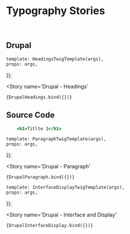 


<Meta 
    title='Styles/Typography'
    docsOnly={true}
/>

# Typography Stories

<br/>

## Drupal

    template: HeadingsTwigTemplate(args),
    props: args,
});

<Story 
    name='Drupal - Headings'
>
    {DrupalHeadings.bind({})}
</Story>

## Source Code

```jsx
    <h1>Titlte 1</h1>
```

    template: ParagraphTwigTemplate(args),
    props: args,
});

<Story 
    name='Drupal - Paragraph'
>
    {DrupalParagraph.bind({})}
</Story>


    template: InterfaceDisplayTwigTemplate(args),
    props: args,
});

<Story 
    name='Drupal - Interface and Display'
>
    {DrupalInterfaceDisplay.bind({})}
</Story>
